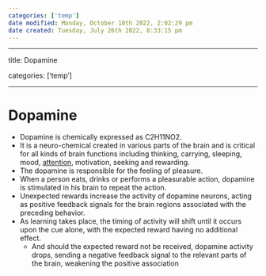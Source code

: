 ```yaml
---
categories: ['temp']
date modified: Monday, October 10th 2022, 2:02:29 pm
date created: Tuesday, July 26th 2022, 8:33:15 pm
---
```


---

title: Dopamine

categories: ['temp']

---

# Dopamine
- Dopamine is chemically expressed as C2H11NO2.
- It is a neuro-chemical created in various parts of the brain and is critical for all kinds of brain functions including thinking, carrying, sleeping, mood, [attention](Attention.qmd), motivation, seeking and rewarding.
- The dopamine is responsible for the feeling of pleasure.
- When a person eats, drinks or performs a pleasurable action, dopamine is stimulated in his brain to repeat the action.
- Unexpected rewards increase the activity of dopamine neurons, acting as positive feedback signals for the brain regions associated with the preceding behavior.
- As learning takes place, the timing of activity will shift until it occurs upon the cue alone, with the expected reward having no additional effect.
	- And should the expected reward not be received, dopamine activity drops, sending a negative feedback signal to the relevant parts of the brain, weakening the positive association



